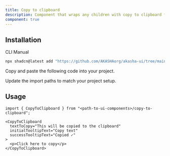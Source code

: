 ```yaml
---
title: Copy to clipboard
description: Component that wraps any children with copy to clipboard functionality and a tooltip.
component: true
---
```


<ComponentPreview
  name="copy-to-clipboard-demo"
  description="CopyToClipboard example"
/>

## Installation

<Tabs defaultValue="cli">

<TabsList>
  <TabsTrigger value="cli">CLI</TabsTrigger>
  <TabsTrigger value="manual">Manual</TabsTrigger>
</TabsList>

<TabsContent value="cli">

```bash
npx shadcn@latest add "https://github.com/AKASHAorg/akasha-ui/tree/main/public/r/styles/default/copy-to-clipboard.json"
```

</TabsContent>

<TabsContent value="manual">

<Steps>

<Step>Copy and paste the following code into your project.</Step>

<ComponentSource name="copy-to-clipboard" />

<Step>Update the import paths to match your project setup.</Step>

</Steps>

</TabsContent>

</Tabs>

## Usage

```tsx
import { CopyToClipboard } from "<path-to-ui-components>/copy-to-clipboard";
```

```tsx
<CopyToClipboard
  textToCopy="This will be copied to the clipboard"
  initialTooltipText="Copy text"
  successTooltipText="Copied ✓"
>
  <p>Click here to copy</p>
</CopyToClipboard>
```
